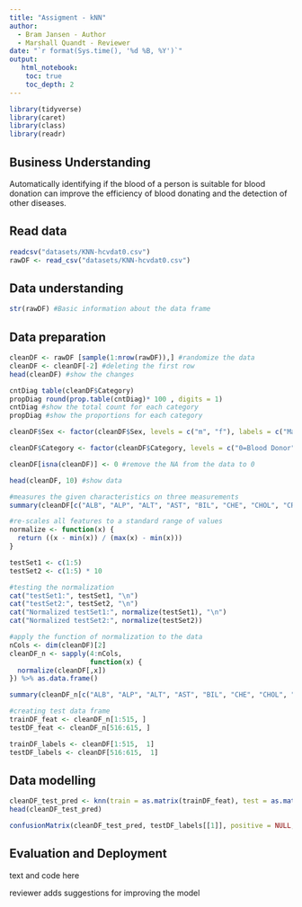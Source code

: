 ---
title: "Assigment - kNN"
author:
  - Bram Jansen - Author
  - Marshall Quandt - Reviewer
date: "`r format(Sys.time(), '%d %B, %Y')`"
output:
   html_notebook:
    toc: true
    toc_depth: 2
---

```{r}
library(tidyverse)
library(caret)
library(class)
library(readr)
```

## Business Understanding

Automatically identifying if the blood of a person is suitable for blood donation can improve the efficiency of blood donating and the detection of other diseases.

## Read data

```{r}
readcsv("datasets/KNN-hcvdat0.csv")
rawDF <- read_csv("datasets/KNN-hcvdat0.csv")
```

## Data understanding

```{r}
str(rawDF) #Basic information about the data frame
```

## Data preparation

```{r}
cleanDF <- rawDF [sample(1:nrow(rawDF)),] #randomize the data
cleanDF <- cleanDF[-2] #deleting the first row
head(cleanDF) #show the changes
```

```{r}
cntDiag table(cleanDF$Category) 
propDiag round(prop.table(cntDiag)* 100 , digits = 1)
cntDiag #show the total count for each category
propDiag #show the proportions for each category
```

```{r}
cleanDF$Sex <- factor(cleanDF$Sex, levels = c("m", "f"), labels = c("Male", "Female")) %>% relevel("Male","Female") #changing the type of the variable to a factor
```

```{r}
cleanDF$Category <- factor(cleanDF$Category, levels = c("0=Blood Donor", "0s=suspect Blood Donor", "1=Hepatitis", "2=Fibrosis", "3=Cirrhosis"), labels = c("Blood Donor", "suspect Blood Donor", "Hepatitis", "Fibrosis", "Cirrhosis")) %>% relevel("Blood Donor", "suspect Blood Donor", "Hepatitis", "Fibrosis", "Cirrhosis") #changing the type of the variable to a factor
```

```{r}
cleanDF[isna(cleanDF)] <- 0 #remove the NA from the data to 0
```

```{r}
head(cleanDF, 10) #show data
```

```{r}
#measures the given characteristics on three measurements
summary(cleanDF[c("ALB", "ALP", "ALT", "AST", "BIL", "CHE", "CHOL", "CREA", "GGT", "PROT")]) 
```

```{r}
#re-scales all features to a standard range of values
normalize <- function(x) { 
  return ((x - min(x)) / (max(x) - min(x))) 
} 

testSet1 <- c(1:5)
testSet2 <- c(1:5) * 10

#testing the normalization
cat("testSet1:", testSet1, "\n")
cat("testSet2:", testSet2, "\n")
cat("Normalized testSet1:", normalize(testSet1), "\n")
cat("Normalized testSet2:", normalize(testSet2)) 
```

```{r}
#apply the function of normalization to the data
nCols <- dim(cleanDF)[2]
cleanDF_n <- sapply(4:nCols,
                    function(x) {
  normalize(cleanDF[,x])
}) %>% as.data.frame() 

summary(cleanDF_n[c("ALB", "ALP", "ALT", "AST", "BIL", "CHE", "CHOL", "CREA", "GGT", "PROT")])
```

```{r}
#creating test data frame
trainDF_feat <- cleanDF_n[1:515, ]
testDF_feat <- cleanDF_n[516:615, ]

trainDF_labels <- cleanDF[1:515,  1]
testDF_labels <- cleanDF[516:615,  1]
```

## Data modelling

```{r}
cleanDF_test_pred <- knn(train = as.matrix(trainDF_feat), test = as.matrix(testDF_feat), cl = as.matrix(trainDF_labels), k = 21)
head(cleanDF_test_pred)
```

```{r}
confusionMatrix(cleanDF_test_pred, testDF_labels[[1]], positive = NULL, dnn = c("Prediction", "True"))
```

## Evaluation and Deployment

text and code here

reviewer adds suggestions for improving the model
